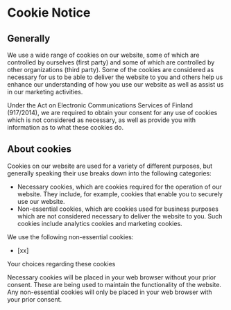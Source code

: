 
<StaticPage title='Cookie Policy'>

# Cookie Notice



## Generally

We use a wide range of cookies on our website, some of which are controlled by ourselves (first party) and some of which are controlled by other organizations (third party). Some of the cookies are considered as necessary for us to be able to deliver the website to you and others help us enhance our understanding of how you use our website as well as assist us in our marketing activities.

Under the Act on Electronic Communications Services of Finland (917/2014), we are required to obtain your consent for any use of cookies which is not considered as necessary, as well as provide you with information as to what these cookies do. 

## About cookies

Cookies on our website are used for a variety of different purposes, but generally speaking their use breaks down into the following categories:

* Necessary cookies, which are cookies required for the operation of our website. They include, for example, cookies that enable you to securely use our website.
* Non-essential cookies, which are cookies used for business purposes which are not considered necessary to deliver the website to you. Such cookies include analytics cookies and marketing cookies. 

We use the following non-essential cookies:

* [xx]

Your choices regarding these cookies

Necessary cookies will be placed in your web browser without your prior consent. These are being used to maintain the functionality of the website. Any non-essential cookies will only be placed in your web browser with your prior consent. 


</StaticPage>
